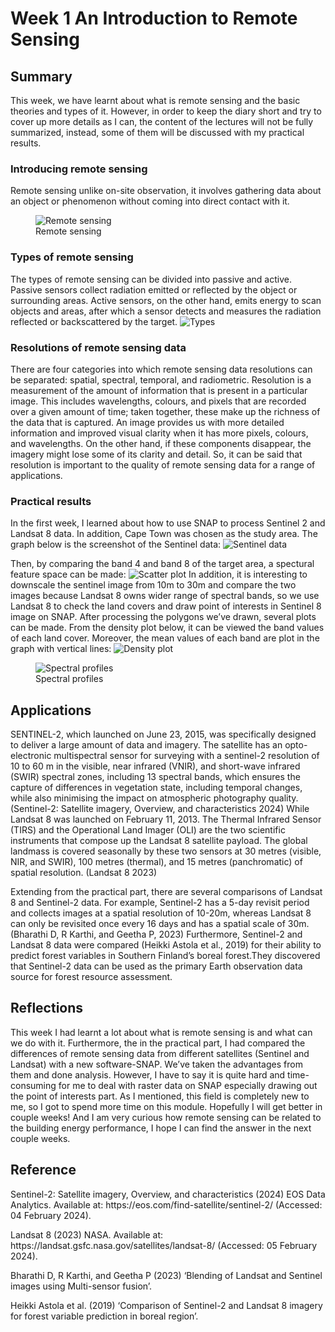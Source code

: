 # Week 1 An Introduction to Remote Sensing

## Summary
This week, we have learnt about what is remote sensing and the basic theories and types of it. However, in order to keep the diary short and try to cover up more details as I can, the content of the lectures will not be fully summarized, instead, some of them will be discussed with my practical results.

### Introducing remote sensing
Remote sensing unlike on-site observation, it involves gathering data about an object or phenomenon without coming into direct contact with it. 

![Remote sensing](img/Remote-Sensing-Process.jpg)

### Types of remote sensing
The types of remote sensing can be divided into passive and active. Passive sensors collect radiation emitted or reflected by the object or surrounding areas. Active sensors, on the other hand, emits energy to scan objects and areas, after which a sensor detects and measures the radiation reflected or backscattered by the target.
![Types](img/Types of remote sensing.jpg)

### Resolutions of remote sensing data
There are four categories into which remote sensing data resolutions can be separated: spatial, spectral, temporal, and radiometric. Resolution is a measurement of the amount of information that is present in a particular image. This includes wavelengths, colours, and pixels that are recorded over a given amount of time; taken together, these make up the richness of the data that is captured. An image provides us with more detailed information and improved visual clarity when it has more pixels, colours, and wavelengths. On the other hand, if these components disappear, the imagery might lose some of its clarity and detail. So, it can be said that resolution is important to the quality of remote sensing data for a range of applications.

### Practical results
In the first week, I learned about how to use SNAP to process Sentinel 2 and Landsat 8 data. In addition, Cape Town was chosen as the study area. The graph below is the screenshot of the Sentinel data:
![Sentinel data](img/屏幕截图 2024-02-15 200519.jpg)


Then, by comparing the band 4 and band 8 of the target area, a spectural feature space can be made:
![Scatter plot](img/240216.jpg)
In addition, it is interesting to downscale the sentinel image from 10m to 30m and compare the two images because Landsat 8 owns wider range of spectral bands, so we use Landsat 8 to check the land covers and draw point of interests in Sentinel 8 image on SNAP. After processing the polygons we've drawn, several plots can be made.
From the density plot below, it can be viewed the band values of each land cover. Moreover, the mean values of each band are plot in the graph with vertical lines:
![Density plot](img/00002.jpg)

![Spectral profiles](img/000010.jpg)

## Applications
SENTINEL-2, which launched on June 23, 2015, was specifically designed to deliver a large amount of data and imagery. The satellite has an opto-electronic multispectral sensor for surveying with a sentinel-2 resolution of 10 to 60 m in the visible, near infrared (VNIR), and short-wave infrared (SWIR) spectral zones, including 13 spectral bands, which ensures the capture of differences in vegetation state, including temporal changes, while also minimising the impact on atmospheric photography quality.(Sentinel-2: Satellite imagery, Overview, and characteristics 2024) While Landsat 8 was launched on February 11, 2013.  The Thermal Infrared Sensor (TIRS) and the Operational Land Imager (OLI) are the two scientific instruments that compose up the Landsat 8 satellite payload.   The global landmass is covered seasonally by these two sensors at 30 metres (visible, NIR, and SWIR), 100 metres (thermal), and 15 metres (panchromatic) of spatial resolution. (Landsat 8 2023)

Extending from the practical part, there are several comparisons of Landsat 8 and Sentinel-2 data. For example, Sentinel-2 has a 5-day revisit period and collects images at a spatial resolution of 10-20m, whereas Landsat 8 can only be revisited once every 16 days and has a spatial scale of 30m.(Bharathi D, R Karthi, and Geetha P, 2023) Furthermore, Sentinel-2 and Landsat 8 data were compared (Heikki Astola et al., 2019) for their ability to predict forest variables in Southern Finland's boreal forest.They discovered that Sentinel-2 data can be used as the primary Earth observation data source for forest resource assessment.



## Reflections
This week I had learnt a lot about what is remote sensing is and what can we do with it. Furthermore, the in the practical part, I had compared the differences of remote sensing data from different satellites (Sentinel and Landsat) with a new software-SNAP. We've taken the advantages from them and done analysis. However, I have to say it is quite hard and time-consuming for me to deal with raster data on SNAP especially drawing out the point of interests part. As I mentioned, this field is completely new to me, so I got to spend more time on this module. Hopefully I will get better in couple weeks! And I am very curious how remote sensing can be related to the building energy performance, I hope I can find the answer in the next couple weeks.

## Reference
Sentinel-2: Satellite imagery, Overview, and characteristics (2024) EOS Data Analytics. Available at: https://eos.com/find-satellite/sentinel-2/ (Accessed: 04 February 2024). 

Landsat 8 (2023) NASA. Available at: https://landsat.gsfc.nasa.gov/satellites/landsat-8/ (Accessed: 05 February 2024). 

Bharathi D, R Karthi, and Geetha P (2023) ‘Blending of Landsat and Sentinel images using  Multi-sensor fusion’.


Heikki Astola et al. (2019) ‘Comparison of Sentinel-2 and Landsat 8 imagery for forest variable  prediction in boreal region’.
